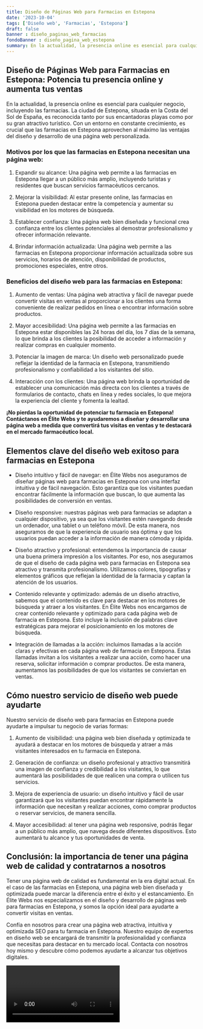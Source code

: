 ```yaml
---
title: Diseño de Páginas Web para Farmacias en Estepona
date: '2023-10-04'
tags: ['Diseño web', 'Farmacias', 'Estepona']
draft: false
banner : diseño_paginas_web_farmacias
fondoBanner : diseño_pagina_web_estepona
summary: En la actualidad, la presencia online es esencial para cualquier negocio, incluyendo las farmacias. La ciudad de Estepona, situada en la Costa del Sol de España, es reconocida tanto por sus encantadoras playas como por su gran atractivo turístico. Con un entorno en constante crecimiento, es crucial que las farmacias en Estepona aprovechen al máximo las ventajas del diseño y desarrollo de una página web personalizada.
---
```


## **Diseño de Páginas Web para Farmacias en Estepona: Potencia tu presencia online y aumenta tus ventas**

En la actualidad, la presencia online es esencial para cualquier negocio, incluyendo las farmacias. La ciudad de Estepona, situada en la Costa del Sol de España, es reconocida tanto por sus encantadoras playas como por su gran atractivo turístico. Con un entorno en constante crecimiento, es crucial que las farmacias en Estepona aprovechen al máximo las ventajas del diseño y desarrollo de una página web personalizada.

### **Motivos por los que las farmacias en Estepona necesitan una página web:**

1. Expandir su alcance: Una página web permite a las farmacias en Estepona llegar a un público más amplio, incluyendo turistas y residentes que buscan servicios farmacéuticos cercanos.

2. Mejorar la visibilidad: Al estar presente online, las farmacias en Estepona pueden destacar entre la competencia y aumentar su visibilidad en los motores de búsqueda.

3. Establecer confianza: Una página web bien diseñada y funcional crea confianza entre los clientes potenciales al demostrar profesionalismo y ofrecer información relevante.

4. Brindar información actualizada: Una página web permite a las farmacias en Estepona proporcionar información actualizada sobre sus servicios, horarios de atención, disponibilidad de productos, promociones especiales, entre otros.

### **Beneficios del diseño web para las farmacias en Estepona:**

1. Aumento de ventas: Una página web atractiva y fácil de navegar puede convertir visitas en ventas al proporcionar a los clientes una forma conveniente de realizar pedidos en línea o encontrar información sobre productos.

2. Mayor accesibilidad: Una página web permite a las farmacias en Estepona estar disponibles las 24 horas del día, los 7 días de la semana, lo que brinda a los clientes la posibilidad de acceder a información y realizar compras en cualquier momento.

3. Potenciar la imagen de marca: Un diseño web personalizado puede reflejar la identidad de la farmacia en Estepona, transmitiendo profesionalismo y confiabilidad a los visitantes del sitio.

4. Interacción con los clientes: Una página web brinda la oportunidad de establecer una comunicación más directa con los clientes a través de formularios de contacto, chats en línea y redes sociales, lo que mejora la experiencia del cliente y fomenta la lealtad.

**¡No pierdas la oportunidad de potenciar tu farmacia en Estepona! Contáctanos en Élite Webs y te ayudaremos a diseñar y desarrollar una página web a medida que convertirá tus visitas en ventas y te destacará en el mercado farmacéutico local.**

<GifSeo />

<Cta />

## Elementos clave del diseño web exitoso para farmacias en Estepona

- Diseño intuitivo y fácil de navegar: en Élite Webs nos aseguramos de diseñar páginas web para farmacias en Estepona con una interfaz intuitiva y de fácil navegación. Esto garantiza que los visitantes puedan encontrar fácilmente la información que buscan, lo que aumenta las posibilidades de conversión en ventas.

- Diseño responsive: nuestras páginas web para farmacias se adaptan a cualquier dispositivo, ya sea que los visitantes estén navegando desde un ordenador, una tablet o un teléfono móvil. De esta manera, nos aseguramos de que la experiencia de usuario sea óptima y que los usuarios puedan acceder a la información de manera cómoda y rápida.

- Diseño atractivo y profesional: entendemos la importancia de causar una buena primera impresión a los visitantes. Por eso, nos aseguramos de que el diseño de cada página web para farmacias en Estepona sea atractivo y transmita profesionalismo. Utilizamos colores, tipografías y elementos gráficos que reflejan la identidad de la farmacia y captan la atención de los usuarios.

- Contenido relevante y optimizado: además de un diseño atractivo, sabemos que el contenido es clave para destacar en los motores de búsqueda y atraer a los visitantes. En Élite Webs nos encargamos de crear contenido relevante y optimizado para cada página web de farmacia en Estepona. Esto incluye la inclusión de palabras clave estratégicas para mejorar el posicionamiento en los motores de búsqueda.

- Integración de llamadas a la acción: incluimos llamadas a la acción claras y efectivas en cada página web de farmacia en Estepona. Estas llamadas invitan a los visitantes a realizar una acción, como hacer una reserva, solicitar información o comprar productos. De esta manera, aumentamos las posibilidades de que los visitantes se conviertan en ventas.

## Cómo nuestro servicio de diseño web puede ayudarte

Nuestro servicio de diseño web para farmacias en Estepona puede ayudarte a impulsar tu negocio de varias formas:

1. Aumento de visibilidad: una página web bien diseñada y optimizada te ayudará a destacar en los motores de búsqueda y atraer a más visitantes interesados en tu farmacia en Estepona.

2. Generación de confianza: un diseño profesional y atractivo transmitirá una imagen de confianza y credibilidad a los visitantes, lo que aumentará las posibilidades de que realicen una compra o utilicen tus servicios.

3. Mejora de experiencia de usuario: un diseño intuitivo y fácil de usar garantizará que los visitantes puedan encontrar rápidamente la información que necesitan y realizar acciones, como comprar productos o reservar servicios, de manera sencilla.

4. Mayor accesibilidad: al tener una página web responsive, podrás llegar a un público más amplio, que navega desde diferentes dispositivos. Esto aumentará tu alcance y tus oportunidades de venta.

## Conclusión: la importancia de tener una página web de calidad y contratarnos a nosotros 

Tener una página web de calidad es fundamental en la era digital actual. En el caso de las farmacias en Estepona, una página web bien diseñada y optimizada puede marcar la diferencia entre el éxito y el estancamiento. En Élite Webs nos especializamos en el diseño y desarrollo de páginas web para farmacias en Estepona, y somos la opción ideal para ayudarte a convertir visitas en ventas.

Confía en nosotros para crear una página web atractiva, intuitiva y optimizada SEO para tu farmacia en Estepona. Nuestro equipo de expertos en diseño web se encargará de transmitir la profesionalidad y confianza que necesitas para destacar en tu mercado local. Contacta con nosotros hoy mismo y descubre cómo podemos ayudarte a alcanzar tus objetivos digitales.

<Video />

<CtaBot job='Farmacias' city='Estepona'/>

<Gmaps query='Estepona+españa+maps' />